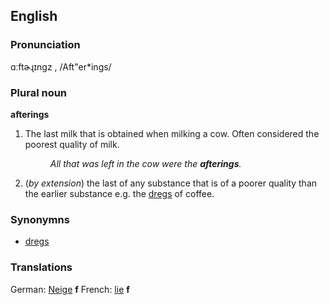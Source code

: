 ==English==

===Pronunciation===

ɑːftɚɻɪngz , /Aft"er*ings/

===Plural noun===
'''afterings'''
#The last milk that is obtained when milking a cow. Often considered the poorest quality of milk.
#:''All that was left in the cow were the '''afterings'''.''
#(''by extension'') the last of any substance that is of a poorer quality than the earlier substance e.g. the [[dregs]] of coffee.

===Synonymns===
*[[dregs]]

===Translations===

German: [[Neige]] '''f'''
French: [[lie]] '''f'''